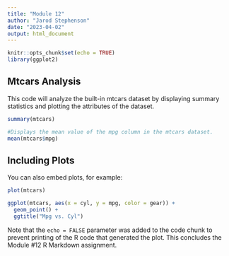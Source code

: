 ---
title: "Module 12"
author: "Jarod Stephenson"
date: "2023-04-02"
output: html_document
---

```{r setup, include=FALSE}
knitr::opts_chunk$set(echo = TRUE)
library(ggplot2)
```

## Mtcars Analysis

This code will analyze the built-in mtcars dataset by displaying summary statistics 
and plotting the attributes of the dataset.

```{r cars}
summary(mtcars)

#Displays the mean value of the mpg column in the mtcars dataset.
mean(mtcars$mpg)
```

## Including Plots

You can also embed plots, for example:

```{r pressure, echo=FALSE}
plot(mtcars)

ggplot(mtcars, aes(x = cyl, y = mpg, color = gear)) +
  geom_point() +
  ggtitle("Mpg vs. Cyl")
```

Note that the `echo = FALSE` parameter was added to the code chunk to prevent printing of the R code that generated the plot. This concludes the Module #12 R Markdown assignment. 
